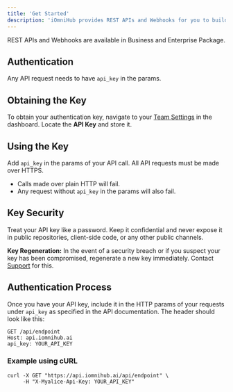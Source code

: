 ```yaml
---
title: 'Get Started'
description: 'iOmniHub provides REST APIs and Webhooks for you to build on top of iOmniHub and connect your internal systems with iOmniHub as well.'
---
```


<Note>
  REST APIs and Webhooks are available in Business and Enterprise Package.
</Note>

## Authentication

Any API request needs to have `api_key` in the params.

## Obtaining the Key
To obtain your authentication key, navigate to your [Team Settings](https://app.iomnihub.ai/settings/team-info) in the dashboard. Locate the **API Key** and store it.

## Using the Key
Add `api_key` in the params of your API call. All API requests must be made over HTTPS.
- Calls made over plain HTTP will fail.
- Any request without `api_key` in the params will also fail.

## Key Security
<Warning>Treat your API key like a password. Keep it confidential and never expose it in public repositories, client-side code, or any other public channels.</Warning>

**Key Regeneration:** In the event of a security breach or if you suspect your key has been compromised, regenerate a new key immediately. Contact [Support](mailto:support@iomnihub.ai) for this.

## Authentication Process
Once you have your API key, include it in the HTTP params of your requests under `api_key` as specified in the API documentation. The header should look like this:

```
GET /api/endpoint
Host: api.iomnihub.ai
api_key: YOUR_API_KEY
```

### Example using cURL

```
curl -X GET "https://api.iomnihub.ai/api/endpoint" \
     -H "X-Myalice-Api-Key: YOUR_API_KEY"
```